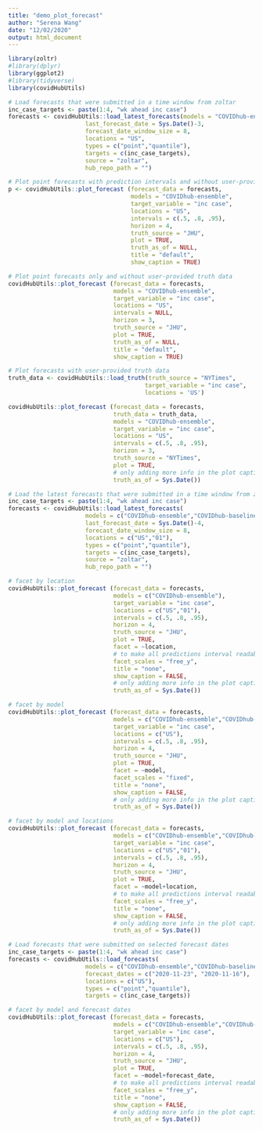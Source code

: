 ```yaml
---
title: "demo_plot_forecast"
author: "Serena Wang"
date: "12/02/2020"
output: html_document
---
```


```r
library(zoltr)
#library(dplyr)
library(ggplot2)
#library(tidyverse)
library(covidHubUtils)
```

```r
# Load forecasts that were submitted in a time window from zoltar
inc_case_targets <- paste(1:4, "wk ahead inc case")
forecasts <- covidHubUtils::load_latest_forecasts(models = "COVIDhub-ensemble",
                      last_forecast_date = Sys.Date()-3,
                      forecast_date_window_size = 8,
                      locations = "US",
                      types = c("point","quantile"),
                      targets = c(inc_case_targets),
                      source = "zoltar",
                      hub_repo_path = "")


```

```r
# Plot point forecasts with prediction intervals and without user-provided truth data
p <- covidHubUtils::plot_forecast (forecast_data = forecasts,
                                   models = "COVIDhub-ensemble",
                                   target_variable = "inc case",
                                   locations = "US",
                                   intervals = c(.5, .8, .95),
                                   horizon = 4,
                                   truth_source = "JHU",
                                   plot = TRUE,
                                   truth_as_of = NULL,
                                   title = "default", 
                                   show_caption = TRUE)

```


```r
# Plot point forecasts only and without user-provided truth data
covidHubUtils::plot_forecast (forecast_data = forecasts,
                              models = "COVIDhub-ensemble",
                              target_variable = "inc case",
                              locations = "US",
                              intervals = NULL,
                              horizon = 3,
                              truth_source = "JHU",
                              plot = TRUE,
                              truth_as_of = NULL,
                              title = "default", 
                              show_caption = TRUE)

```

```r
# Plot forecasts with user-provided truth data
truth_data <- covidHubUtils::load_truth(truth_source = "NYTimes",
                                       target_variable = "inc case",
                                       locations = 'US')

covidHubUtils::plot_forecast (forecast_data = forecasts,
                              truth_data = truth_data,
                              models = "COVIDhub-ensemble",
                              target_variable = "inc case",
                              locations = "US",
                              intervals = c(.5, .8, .95),
                              horizon = 3,
                              truth_source = "NYTimes",
                              plot = TRUE,
                              # only adding more info in the plot caption now
                              truth_as_of = Sys.Date())


```

```r
# Load the latest forecasts that were submitted in a time window from zoltar
inc_case_targets <- paste(1:4, "wk ahead inc case")
forecasts <- covidHubUtils::load_latest_forecasts(
                      models = c("COVIDhub-ensemble","COVIDhub-baseline"),
                      last_forecast_date = Sys.Date()-4,
                      forecast_date_window_size = 8,
                      locations = c("US","01"),
                      types = c("point","quantile"),
                      targets = c(inc_case_targets),
                      source = "zoltar",
                      hub_repo_path = "")


```

```r
# facet by location
covidHubUtils::plot_forecast (forecast_data = forecasts,
                              models = c("COVIDhub-ensemble"),
                              target_variable = "inc case",
                              locations = c("US","01"),
                              intervals = c(.5, .8, .95),
                              horizon = 4,
                              truth_source = "JHU",
                              plot = TRUE,
                              facet = ~location,
                              # to make all predictions interval readable
                              facet_scales = "free_y",
                              title = "none",
                              show_caption = FALSE,
                              # only adding more info in the plot caption now
                              truth_as_of = Sys.Date())

```

```r
# facet by model
covidHubUtils::plot_forecast (forecast_data = forecasts,
                              models = c("COVIDhub-ensemble","COVIDhub-baseline"),
                              target_variable = "inc case",
                              locations = c("US"),
                              intervals = c(.5, .8, .95),
                              horizon = 4,
                              truth_source = "JHU",
                              plot = TRUE,
                              facet = ~model,
                              facet_scales = "fixed",
                              title = "none",
                              show_caption = FALSE,
                              # only adding more info in the plot caption now
                              truth_as_of = Sys.Date())

```
```r
# facet by model and locations
covidHubUtils::plot_forecast (forecast_data = forecasts,
                              models = c("COVIDhub-ensemble","COVIDhub-baseline"),
                              target_variable = "inc case",
                              locations = c("US","01"),
                              intervals = c(.5, .8, .95),
                              horizon = 4,
                              truth_source = "JHU",
                              plot = TRUE,
                              facet = ~model+location,
                              # to make all predictions interval readable
                              facet_scales = "free_y",
                              title = "none",
                              show_caption = FALSE,
                              # only adding more info in the plot caption now
                              truth_as_of = Sys.Date())

```

```r
# Load forecasts that were submitted on selected forecast dates
inc_case_targets <- paste(1:4, "wk ahead inc case")
forecasts <- covidHubUtils::load_forecasts(
                      models = c("COVIDhub-ensemble","COVIDhub-baseline"),
                      forecast_dates = c("2020-11-23", "2020-11-16"),
                      locations = c("US"),
                      types = c("point","quantile"),
                      targets = c(inc_case_targets))
```

```r
# facet by model and forecast dates
covidHubUtils::plot_forecast (forecast_data = forecasts,
                              models = c("COVIDhub-ensemble","COVIDhub-baseline"),
                              target_variable = "inc case",
                              locations = c("US"),
                              intervals = c(.5, .8, .95),
                              horizon = 4,
                              truth_source = "JHU",
                              plot = TRUE,
                              facet = ~model+forecast_date,
                              # to make all predictions interval readable
                              facet_scales = "free_y",
                              title = "none",
                              show_caption = FALSE,
                              # only adding more info in the plot caption now
                              truth_as_of = Sys.Date())

```
